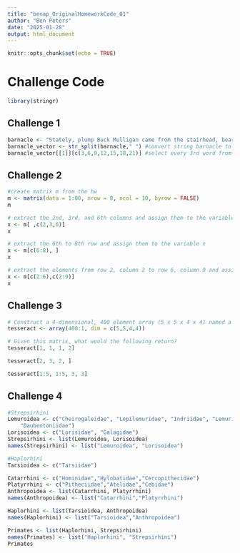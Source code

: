 ```yaml
---
title: "benap_OriginalHomeworkCode_01"
author: "Ben Peters"
date: "2025-01-28"
output: html_document
---
```


```r
knitr::opts_chunk$set(echo = TRUE)
```

# Challenge Code

```r
library(stringr)
```


## Challenge 1

```r
barnacle <- "Stately, plump Buck Mulligan came from the stairhead, bearing a bowl of lather on which a mirror and a razor lay crossed." #input string
barnacle_vector <- str_split(barnacle," ") #convert string barnacle to a vector of individual words
barnacle_vector[[1]][c(3,6,9,12,15,18,21)] #select every 3rd word from barnacle vector
```

## Challenge 2

```r
#create matrix m from the hw
m <- matrix(data = 1:80, nrow = 8, ncol = 10, byrow = FALSE)
m
```
```r
# extract the 2nd, 3rd, and 6th columns and assign them to the variable x
x <- m[ ,c(2,3,6)]
x
```
```r
# extract the 6th to 8th row and assign them to the variable x
x <- m[c(6:8), ]
x
```

```r
# extract the elements from row 2, column 2 to row 6, column 9 and assign them to the variable x
x <- m[c(2:6),c(2:9)]
x
```

## Challenge 3

```r
# Construct a 4-dimensional, 400 element array (5 x 5 x 4 x 4) named a consisting of the numbers 400 to 1 (i.e., a descending series)
tesseract <- array(400:1, dim = c(5,5,4,4))
```

```r
# Given this matrix, what would the following return?
tesseract[1, 1, 1, 2]
```
```r
tesseract[2, 3, 2, ]
```
```r
tesseract[1:5, 1:5, 3, 3]
```
## Challenge 4

```r
#Strepsirhini
Lemuroidea <- c("Cheirogaleidae", "Lepilemuridae", "Indriidae", "Lemuridae",
    "Daubentoniidae")
Lorisoidea <- c("Lorisidae", "Galagidae")
Strepsirhini <- list(Lemuroidea, Lorisoidea)
names(Strepsirhini) <- list("Lemuroidea", "Lorisoidea")

#Haplorhini
Tarsioidea <- c("Tarsiidae")

Catarrhini <- c("Hominidae","Hylobatidae","Cercopithecidae")
Platyrrhini <- c("Pitheciidae","Atelidae","Cebidae")
Anthropoidea <- list(Catarrhini, Platyrrhini)
names(Anthropoidea) <- list("Catarrhini","Platyrrhini")

Haplorhini <- list(Tarsioidea, Anthropoidea)
names(Haplorhini) <- list("Tarsioidea","Anthropoidea")

Primates <- list(Haplorhini, Strepsirhini)
names(Primates) <- list("Haplorhini", "Strepsirhini")
Primates
```


